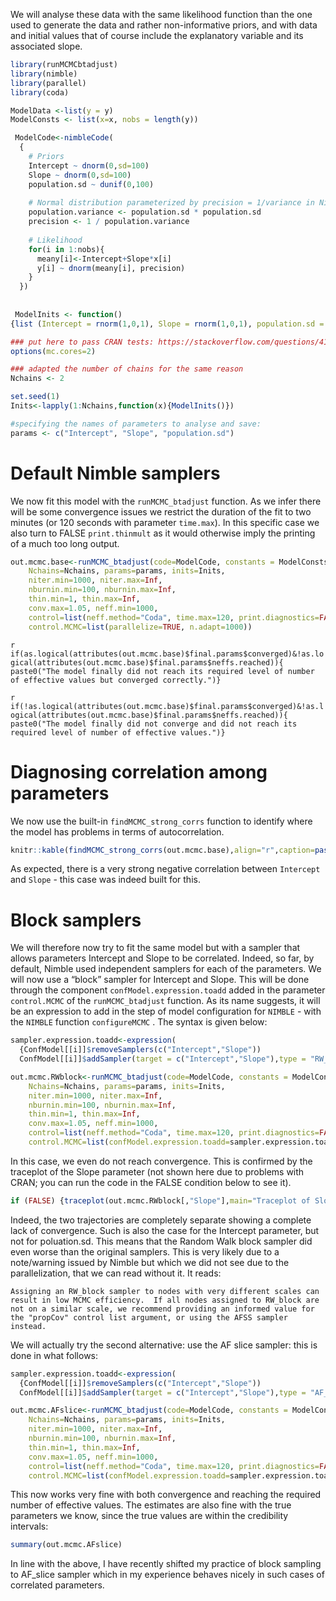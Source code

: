 We will analyse these data with the same likelihood function than the one used to generate the data and rather non-informative priors, and with data and initial values that of course include the explanatory variable and its associated slope.

```{r Nimble data & model & other elements}
library(runMCMCbtadjust)
library(nimble)
library(parallel)
library(coda)

ModelData <-list(y = y)
ModelConsts <- list(x=x, nobs = length(y))

 ModelCode<-nimbleCode(
  {
    # Priors
    Intercept ~ dnorm(0,sd=100)
    Slope ~ dnorm(0,sd=100)
    population.sd ~ dunif(0,100)
    
    # Normal distribution parameterized by precision = 1/variance in Nimble
    population.variance <- population.sd * population.sd
    precision <- 1 / population.variance
  
    # Likelihood
    for(i in 1:nobs){
      meany[i]<-Intercept+Slope*x[i]
      y[i] ~ dnorm(meany[i], precision)
    }
  })
 
 
 ModelInits <- function()
{list (Intercept = rnorm(1,0,1), Slope = rnorm(1,0,1), population.sd = runif(1, 1, 30))}

### put here to pass CRAN tests: https://stackoverflow.com/questions/41307178/error-processing-vignette-failed-with-diagnostics-4-simultaneous-processes-spa
options(mc.cores=2)

### adapted the number of chains for the same reason
Nchains <- 2

set.seed(1)
Inits<-lapply(1:Nchains,function(x){ModelInits()})

#specifying the names of parameters to analyse and save:
params <- c("Intercept", "Slope", "population.sd") 


```

# Default Nimble samplers

We now fit this model with the `runMCMC_btadjust` function. As we infer there will be some convergence issues we restrict the duration of the fit to two minutes (or 120 seconds with parameter `time.max`). In this specific case we also turn to FALSE `print.thinmult` as it would otherwise imply the printing of a much too long output.

```{r Nimble first run, cache=FALSE}
out.mcmc.base<-runMCMC_btadjust(code=ModelCode, constants = ModelConsts, data = ModelData, MCMC_language="Nimble",
    Nchains=Nchains, params=params, inits=Inits,
    niter.min=1000, niter.max=Inf,
    nburnin.min=100, nburnin.max=Inf, 
    thin.min=1, thin.max=Inf,
    conv.max=1.05, neff.min=1000,
    control=list(neff.method="Coda", time.max=120, print.diagnostics=FALSE,print.thinmult=FALSE),
    control.MCMC=list(parallelize=TRUE, n.adapt=1000))

```

`r if(as.logical(attributes(out.mcmc.base)$final.params$converged)&!as.logical(attributes(out.mcmc.base)$final.params$neffs.reached)){ paste0("The model finally did not reach its required level of number of effective values but converged correctly.")}`

`r if(!as.logical(attributes(out.mcmc.base)$final.params$converged)&!as.logical(attributes(out.mcmc.base)$final.params$neffs.reached)){ paste0("The model finally did not converge and did not reach its required level of number of effective values.")}`



# Diagnosing correlation among parameters

We now use the built-in `findMCMC_strong_corrs` function to identify where the model has problems in terms of autocorrelation.

```{r Analysis of correlations, cache=FALSE}


knitr::kable(findMCMC_strong_corrs(out.mcmc.base),align="r",caption=paste0("Pairs of parameters that are strongly correlated"))


```

As expected, there is a very strong negative correlation between `Intercept` and `Slope` - this case was indeed built for this.


# Block samplers

We will therefore now try to fit the same model but with a sampler that allows parameters Intercept and Slope to be correlated. Indeed, so far, by default, Nimble used independent samplers for each of the parameters. We will now use a "block" sampler for Intercept and Slope. This will be done through the component `confModel.expression.toadd` added in the parameter `control.MCMC` of the `runMCMC_btadjust` function. As its name suggests, it will be an expression to add in the step of model configuration for `NIMBLE` - with the `NIMBLE` function `configureMCMC` . The syntax is given below:

```{r Nimble second run, with RW_block, cache=FALSE}

sampler.expression.toadd<-expression(
  {ConfModel[[i]]$removeSamplers(c("Intercept","Slope"))
  ConfModel[[i]]$addSampler(target = c("Intercept","Slope"),type = "RW_block")}  )

out.mcmc.RWblock<-runMCMC_btadjust(code=ModelCode, constants = ModelConsts, data = ModelData, MCMC_language="Nimble",
    Nchains=Nchains, params=params, inits=Inits,
    niter.min=1000, niter.max=Inf,
    nburnin.min=100, nburnin.max=Inf, 
    thin.min=1, thin.max=Inf,
    conv.max=1.05, neff.min=1000,
    control=list(neff.method="Coda", time.max=120, print.diagnostics=FALSE),
    control.MCMC=list(confModel.expression.toadd=sampler.expression.toadd, parallelize=TRUE, n.adapt=1000))
```

In this case, we even do not reach convergence. This is confirmed by the traceplot of the Slope parameter (not shown here due to problems with CRAN; you can run the code in the FALSE condition below to see it).

```{r Nimble second run, with RW_block - traceplot, cache=FALSE}
if (FALSE) {traceplot(out.mcmc.RWblock[,"Slope"],main="Traceplot of Slope")}

```


Indeed, the two trajectories are completely separate showing a complete lack of convergence. Such is also the case for the Intercept parameter, but not for poluation.sd. This means that the Random Walk block sampler did even worse than the original samplers. This is very likely due to a note/warning issued by Nimble but which we did not see due to the parallelization, that we can read without it. It reads:

```         
Assigning an RW_block sampler to nodes with very different scales can result in low MCMC efficiency.  If all nodes assigned to RW_block are not on a similar scale, we recommend providing an informed value for the "propCov" control list argument, or using the AFSS sampler instead.
```

We will actually try the second alternative: use the AF slice sampler: this is done in what follows:

```{r Nimble second run, with AF_slice, cache=FALSE}

sampler.expression.toadd<-expression(
  {ConfModel[[i]]$removeSamplers(c("Intercept","Slope"))
  ConfModel[[i]]$addSampler(target = c("Intercept","Slope"),type = "AF_slice")}  )

out.mcmc.AFslice<-runMCMC_btadjust(code=ModelCode, constants = ModelConsts, data = ModelData, MCMC_language="Nimble",
    Nchains=Nchains, params=params, inits=Inits,
    niter.min=1000, niter.max=Inf,
    nburnin.min=100, nburnin.max=Inf, 
    thin.min=1, thin.max=Inf,
    conv.max=1.05, neff.min=1000,
    control=list(neff.method="Coda", time.max=120, print.diagnostics=FALSE),
    control.MCMC=list(confModel.expression.toadd=sampler.expression.toadd, parallelize=TRUE, n.adapt=1000))
```

This now works very fine with both convergence and reaching the required number of effective values. The estimates are also fine with the true parameters we know, since the true values are within the credibility intervals:

```{r summary model with AF_slice, cache=FALSE}

summary(out.mcmc.AFslice)
```

In line with the above, I have recently shifted my practice of block sampling to AF_slice sampler which in my experience behaves nicely in such cases of correlated parameters.
